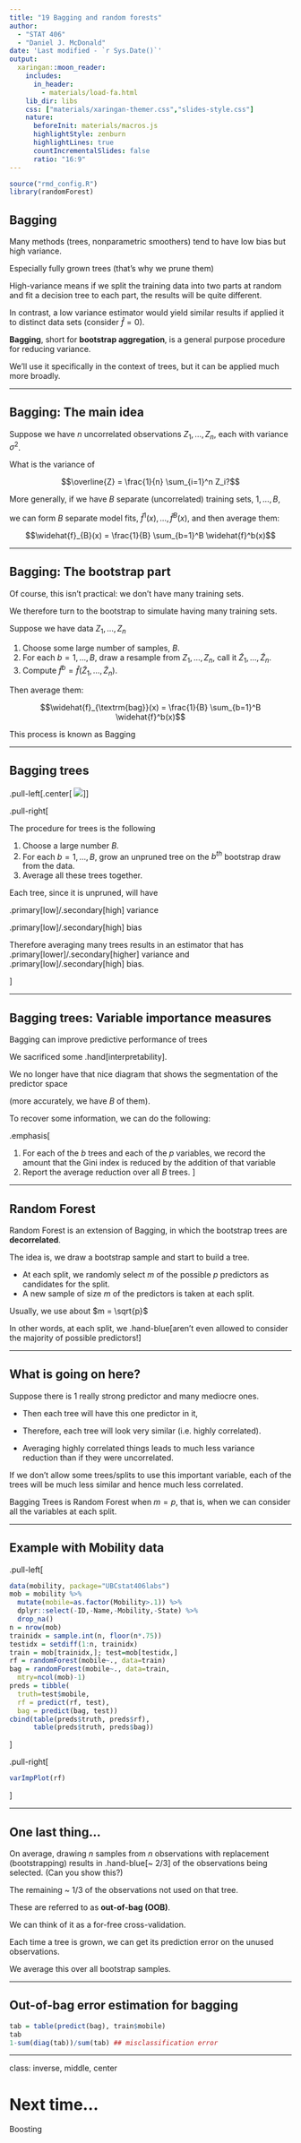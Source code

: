 ```yaml
---
title: "19 Bagging and random forests"
author: 
  - "STAT 406"
  - "Daniel J. McDonald"
date: 'Last modified - `r Sys.Date()`'
output:
  xaringan::moon_reader:
    includes:
      in_header: 
        - materials/load-fa.html
    lib_dir: libs
    css: ["materials/xaringan-themer.css","slides-style.css"]
    nature:
      beforeInit: materials/macros.js
      highlightStyle: zenburn
      highlightLines: true
      countIncrementalSlides: false
      ratio: "16:9"
---
```




```r
source("rmd_config.R")
library(randomForest)
```



## Bagging

Many methods (trees, nonparametric smoothers) tend to have low bias but high variance.  

Especially fully grown trees (that's why we prune them)


High-variance means if we split the training data into two parts at random and fit a decision tree to each part, the results will be quite different.


In contrast, a low variance estimator would yield similar results if applied it to distinct data sets (consider $\widehat{f} = 0$).


__Bagging__, short for __bootstrap aggregation__, is a general purpose procedure for reducing variance. 

We'll use it specifically in the context of trees, but it can be applied much more broadly.

$$\newcommand{\Expect}[1]{E\left[ #1 \right]}
\newcommand{\Var}[1]{\mathrm{Var}\left[ #1 \right]}
\newcommand{\Cov}[2]{\mathrm{Cov}\left[#1,\ #2\right]}
\newcommand{\given}{\ \vert\ }
\newcommand{\argmin}{\arg\min}
\newcommand{\argmax}{\arg\max}
\newcommand{\R}{\mathbb{R}}
\newcommand{\P}{Pr}
\renewcommand{\hat}{\widehat}
\newcommand{\tr}[1]{\mbox{tr}(#1)}
\newcommand{\X}{\mathbf{X}}
\newcommand{\y}{\mathbf{y}}$$


---

## Bagging: The main idea


Suppose we have $n$ uncorrelated observations $Z_1, \ldots, Z_n$, each with variance $\sigma^2$.


What is the variance of

$$\overline{Z} = \frac{1}{n} \sum_{i=1}^n Z_i?$$



More generally, if we have $B$ separate (uncorrelated) training sets, $1, \ldots, B$, 

we can form $B$ separate model fits, 
$\widehat{f}^1(x), \ldots, \widehat{f}^B(x)$, and then average them:

$$\widehat{f}_{B}(x) = \frac{1}{B} \sum_{b=1}^B \widehat{f}^b(x)$$


---

## Bagging: The bootstrap part

Of course, this isn't practical: we don't have many training sets.  

We therefore turn to the bootstrap to simulate having many training sets.

Suppose we have data $Z_1, \ldots, Z_n$ 

1. Choose some large number of samples, $B$. 
2. For each $b = 1,\ldots,B$, draw a resample from $Z_1, \ldots, Z_n$, call it 
$\widetilde{Z}_1, \ldots, \widetilde{Z}_n$. 
3. Compute $\widehat{f}^b = \widehat{f}(\widetilde{Z}_1, \ldots, \widetilde{Z}_n)$.

Then average them:

$$\widehat{f}_{\textrm{bag}}(x) = \frac{1}{B} \sum_{b=1}^B \widehat{f}^b(x)$$

This process is known as Bagging

---

## Bagging trees

.pull-left[.center[
![](gfx/bagtree.jpg)
]]

.pull-right[

The procedure for trees is the following


1. Choose a large number $B$.
2. For each $b = 1,\ldots, B$, grow an unpruned tree on the $b^{th}$ bootstrap draw from the data.
3. Average all these trees together.



Each tree, since it is unpruned, will have 

.primary[low]/.secondary[high] variance

.primary[low]/.secondary[high] bias



Therefore averaging many trees results in an estimator that has .primary[lower]/.secondary[higher] variance and .primary[low]/.secondary[high] bias.

]

---

## Bagging trees: Variable importance measures


Bagging can improve predictive performance of trees 

We sacrificed some .hand[interpretability]. 

We no longer have that nice diagram that shows the segmentation of the predictor space 

(more accurately, we have $B$ of them).  

To recover some information, we can do the following:

.emphasis[

1. For each of the $b$ trees and each of the $p$ variables, we record the amount that the Gini index is reduced
by the addition of that variable 
2. Report the average reduction over all $B$ trees.
]

---


## Random Forest

Random Forest is an extension of Bagging, in which the bootstrap trees are __decorrelated__.  


The idea is, we draw a bootstrap sample and start to build a tree. 

* At each split, we randomly select
$m$ of the possible $p$ predictors as candidates for the split. 
* A new sample of size $m$ of the predictors is taken at each split. 
   


Usually, we use about $m = \sqrt{p}$ 



In other words, at each split, we .hand-blue[aren't even allowed to consider the majority of possible predictors!]

---

## What is going on here?


Suppose there is 1 really strong predictor and many mediocre ones. 


* Then each tree will have this one predictor in it,

* Therefore, each tree will look very similar (i.e. highly correlated).  

* Averaging highly correlated things leads to much less variance reduction than if they were uncorrelated.

If we don't allow some trees/splits to use this important variable, each of the trees will be much less similar and
hence much less correlated.


Bagging Trees is Random Forest when $m = p$, that is, when we can consider all the variables at each split.

---

## Example with Mobility data

.pull-left[
```r
data(mobility, package="UBCstat406labs")
mob = mobility %>% 
  mutate(mobile=as.factor(Mobility>.1)) %>%
  dplyr::select(-ID,-Name,-Mobility,-State) %>% 
  drop_na()
n = nrow(mob)
trainidx = sample.int(n, floor(n*.75))
testidx = setdiff(1:n, trainidx)
train = mob[trainidx,]; test=mob[testidx,]
rf = randomForest(mobile~., data=train)
bag = randomForest(mobile~., data=train,
  mtry=ncol(mob)-1)
preds = tibble(
  truth=test$mobile,
  rf = predict(rf, test),
  bag = predict(bag, test))
cbind(table(preds$truth, preds$rf), 
      table(preds$truth, preds$bag))
```
]

.pull-right[
```r
varImpPlot(rf)
```
]


---

## One last thing...

On average, drawing $n$ samples from $n$ observations with replacement (bootstrapping) results in .hand-blue[~ 2/3] of the observations being selected. (Can you show this?)


The remaining ~ 1/3 of the observations not used on that tree.

These are referred to as __out-of-bag (OOB)__.


We can think of it as a for-free cross-validation.  


Each time a tree is grown, we can get its prediction error on the unused observations.  

We average this over all bootstrap samples.


---

## Out-of-bag error estimation for bagging

```r
tab = table(predict(bag), train$mobile)
tab
1-sum(diag(tab))/sum(tab) ## misclassification error
```


---
class: inverse, middle, center

# Next time...

Boosting